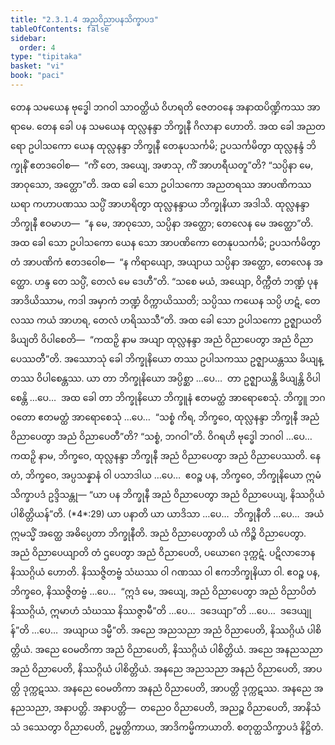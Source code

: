 ```yaml
---
title: "2.3.1.4 အညဝိညာပနသိက္ခာပဒ"
tableOfContents: false
sidebar:
  order: 4
type: "tipitaka"
basket: "vi"
book: "paci"
---
```



<DynamicBreadcrumb />

<Division number="748" book="paci" e="ch" v="2" p="324">

<Paragraph number="2463" book="paci">
တေန သမယေန ဗုဒ္ဓေါ ဘဂဝါ သာဝတ္ထိယံ ဝိဟရတိ ဇေတဝနေ အနာထပိဏ္ဍိကဿ အာရာမေ. တေန ခေါ ပန သမယေန ထုလ္လနန္ဒာ ဘိက္ခုနီ ဂိလာနာ ဟောတိ. အထ ခေါ အညတရော ဥပါသကော ယေန ထုလ္လနန္ဒာ ဘိက္ခုနီ တေနုပသင်္ကမိ; ဥပသင်္ကမိတွာ ထုလ္လနန္ဒံ ဘိက္ခုနိံ ဧတဒဝေါစ—  “ကိံ တေ, အယျေ, အဖာသု, ကိံ အာဟရီယတူ”တိ? “သပ္ပိနာ မေ, အာဝုသော, အတ္ထော”တိ. အထ ခေါ သော ဥပါသကော အညတရဿ အာပဏိကဿ ဃရာ ကဟာပဏဿ သပ္ပိံ အာဟရိတွာ ထုလ္လနန္ဒာယ ဘိက္ခုနိယာ အဒါသိ. ထုလ္လနန္ဒာ ဘိက္ခုနီ ဧဝမာဟ—  “န မေ, အာဝုသော, သပ္ပိနာ အတ္ထော; တေလေန မေ အတ္ထော”တိ. အထ ခေါ သော ဥပါသကော ယေန သော အာပဏိကော တေနုပသင်္ကမိ; ဥပသင်္ကမိတွာ တံ အာပဏိကံ ဧတဒဝေါစ—  “န ကိရာယျော, အယျာယ သပ္ပိနာ အတ္ထော, တေလေန အတ္ထော. ဟန္ဒ တေ သပ္ပိံ, တေလံ မေ ဒေဟီ”တိ. “သစေ မယံ, အယျော, ဝိက္ကီတံ ဘဏ္ဍံ ပုန အာဒိယိဿာမ, ကဒါ အမှာကံ ဘဏ္ဍံ ဝိက္ကာယိဿတိ; သပ္ပိဿ ကယေန သပ္ပိ ဟဋံ, တေလဿ ကယံ အာဟရ, တေလံ ဟရိဿသီ”တိ. အထ ခေါ သော ဥပါသကော ဥဇ္ဈာယတိ ခိယျတိ ဝိပါစေတိ—  “ကထဉှိ နာမ အယျာ ထုလ္လနန္ဒာ အညံ ဝိညာပေတွာ အညံ ဝိညာပေဿတီ”တိ.
</Paragraph>

<Paragraph number="2464" book="paci">
အဿောသုံ ခေါ ဘိက္ခုနိယော တဿ ဥပါသကဿ ဥဇ္ဈာယန္တဿ ခိယျန္တဿ ဝိပါစေန္တဿ. ယာ တာ ဘိက္ခုနိယော အပ္ပိစ္ဆာ …ပေ…  တာ ဥဇ္ဈာယန္တိ ခိယျန္တိ ဝိပါစေန္တိ …ပေ…  အထ ခေါ တာ ဘိက္ခုနိယော ဘိက္ခူနံ ဧတမတ္ထံ အာရောစေသုံ. ဘိက္ခူ ဘဂဝတော ဧတမတ္ထံ အာရောစေသုံ …ပေ…  “သစ္စံ ကိရ, ဘိက္ခဝေ, ထုလ္လနန္ဒာ ဘိက္ခုနီ အညံ ဝိညာပေတွာ အညံ ဝိညာပေတီ”တိ? “သစ္စံ, ဘဂဝါ”တိ. ဝိဂရဟိ ဗုဒ္ဓေါ ဘဂဝါ …ပေ…  ကထဉှိ နာမ, ဘိက္ခဝေ, ထုလ္လနန္ဒာ ဘိက္ခုနီ အညံ ဝိညာပေတွာ အညံ ဝိညာပေဿတိ. နေတံ, ဘိက္ခဝေ, အပ္ပသန္နာနံ ဝါ ပသာဒါယ …ပေ…  ဧဝဉ္စ ပန, ဘိက္ခဝေ, ဘိက္ခုနိယော ဣမံ သိက္ခာပဒံ ဥဒ္ဒိသန္တု—
</Paragraph>

</Division>
<Division number="749" book="paci" e="ch" v="2" p="324">

<Paragraph number="2465" book="paci">
<Emphasis>“ယာ ပန ဘိက္ခုနီ အညံ ဝိညာပေတွာ အညံ ဝိညာပေယျ, နိဿဂ္ဂိယံ ပါစိတ္တိယန်”</Emphasis>တိ. (*4*:<Emphasis>29</Emphasis>)
</Paragraph>

</Division>
<Division number="750" book="paci" e="ch" v="2" p="324">

<Paragraph number="2466" book="paci">
<Emphasis>ယာ ပနာ</Emphasis>တိ ယာ ယာဒိသာ …ပေ…  <Emphasis>ဘိက္ခုနီ</Emphasis>တိ …ပေ…  အယံ ဣမသ္မိံ အတ္ထေ အဓိပ္ပေတာ ဘိက္ခုနီတိ.
</Paragraph>

<Paragraph number="2467" book="paci">
<Emphasis>အညံ ဝိညာပေတွာ</Emphasis>တိ ယံ ကိဉ္စိ ဝိညာပေတွာ.
</Paragraph>

<Paragraph number="2468" book="paci">
<Emphasis>အညံ ဝိညာပေယျာ</Emphasis>တိ တံ ဌပေတွာ အညံ ဝိညာပေတိ, ပယောဂေ ဒုက္ကဋံ. ပဋိလာဘေန နိဿဂ္ဂိယံ ဟောတိ. နိဿဇ္ဇိတဗ္ဗံ သံဃဿ ဝါ ဂဏဿ ဝါ ဧကဘိက္ခုနိယာ ဝါ. ဧဝဉ္စ ပန, ဘိက္ခဝေ, နိဿဇ္ဇိတဗ္ဗံ …ပေ…  “ဣဒံ မေ, အယျေ, အညံ ဝိညာပေတွာ အညံ ဝိညာပိတံ နိဿဂ္ဂိယံ, ဣမာဟံ သံဃဿ နိဿဇ္ဇာမီ”တိ …ပေ…  ဒဒေယျာ”တိ …ပေ…  ဒဒေယျုန်”တိ …ပေ…  အယျာယ ဒမ္မီ”တိ.
</Paragraph>

</Division>
<Division number="751" book="paci" e="ch" v="2" p="325">

<Paragraph number="2469" book="paci">
အညေ အညသညာ အညံ ဝိညာပေတိ, နိဿဂ္ဂိယံ ပါစိတ္တိယံ. အညေ ဝေမတိကာ အညံ ဝိညာပေတိ, နိဿဂ္ဂိယံ ပါစိတ္တိယံ. အညေ အနညသညာ အညံ ဝိညာပေတိ, နိဿဂ္ဂိယံ ပါစိတ္တိယံ.
</Paragraph>

<Paragraph number="2470" book="paci">
အနညေ အညသညာ အနညံ ဝိညာပေတိ, အာပတ္တိ ဒုက္ကဋဿ. အနညေ ဝေမတိကာ အနညံ ဝိညာပေတိ, အာပတ္တိ ဒုက္ကဋဿ. အနညေ အနညသညာ, အနာပတ္တိ.
</Paragraph>

</Division>
<Division number="752" book="paci" e="ch" v="2" p="325">

<Paragraph number="2471" book="paci">
အနာပတ္တိ—  တညေဝ ဝိညာပေတိ, အညဉ္စ ဝိညာပေတိ, အာနိသံသံ ဒဿေတွာ ဝိညာပေတိ, ဥမ္မတ္တိကာယ, အာဒိကမ္မိကာယာတိ.

</Paragraph>
</Division>

<Paragraph number="2472" type="center" book="paci">
စတုတ္ထသိက္ခာပဒံ နိဋ္ဌိတံ.
</Paragraph>